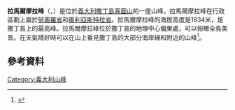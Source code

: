 {{Infobox mountain
| name = Punta La Marmora
| photo = 1438puntaLaMarmora.jpg
| photo_caption = The summit of Punta La Marmora, seen from Bruncu Spina
| elevation_m = 1834
| elevation_ref = <ref name="peaklist">[http://peaklist.org/WWlists/ultras/EuroCoreP1500m.html "Europe Ultra-Prominences"] Peaklist.org. Retrieved 2012-03-04.</ref>
| prominence_m = 1834
| prominence_ref = <ref name="peaklist"/>
| map = <!-- 檔案不存在 Italy Sardinia -->
| map_relief = 1
| map_size = 200
| map_caption = 
| label_position = 
| listing = [[Ultra_prominent_peak|Ultra]]
| location = [[義大利|義大利]][[撒丁島|撒丁島]]
| range = [[真圖山|真圖山]]
| lat_d = 39 | lat_m = 59 | lat_s = 17 | lat_NS = N
| long_d = 9 | long_m = 19 | long_s = 27 | long_EW = E
| coordinates_ref = <ref name="peaklist"/>
}}

'''拉馬爾摩拉峰'''（{{lang-it|Punta La Marmora}}，{{lang-sc|Perdas Carpìas}}）是位於[[義大利|義大利]][[撒丁島|撒丁島]][[真圖山|真圖山]]的一座山峰。拉馬爾摩拉峰在行政區劃上屬於[[努奧羅省|努奧羅省]]和[[奧利亞斯特拉省|奧利亞斯特拉省]]。拉馬爾摩拉峰的海拔高度是1834米，是撒丁島上的最高峰。拉馬爾摩拉峰位於撒丁島的地理中心偏東處，可以俯瞰全島美景。在天氣晴好時可以在山上看見撒丁島的大部分海岸線和附近的山峰<ref>{{cite summitpost |id=152729 |name= Punta La Marmora |accessdate=2014-05-24}}</ref>。
==參考資料==
{{reflist}}
[[Category:義大利山峰|Category:義大利山峰]]